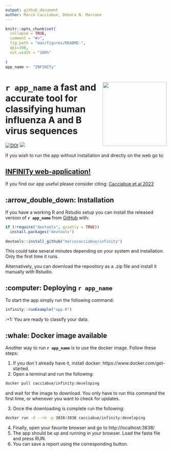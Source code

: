 ```yaml
---
output: github_document
author: Marco Cacciabue, Debora N. Marcone
---
```


<!-- README.md is generated from README.Rmd. Please edit that file -->

```r
knitr::opts_chunk$set(
  collapse = TRUE,
  comment = "#>",
  fig.path = "man/figures/README-",
  dpi=300,
  out.width = "100%"
  
)
app_name <- "INFINITy"
```

# **`r app_name `** <img src='man/figures/hex.png' align="right" height="200" /> a fast and accurate tool for classifying human influenza A and B virus sequences

<!-- badges: start -->
[![DOI](https://zenodo.org/badge/COMPLETE!!)](https://zenodo.org/badge/latestdoi/COMPLETE!!)
[![](https://img.shields.io/badge/lifecycle-experimental-orange.svg)](https://www.tidyverse.org/lifecycle/#experimental)
<!-- badges: end -->

If you wish to run the app without installation and directly on the web go to:

## [INFINITy web-application!](https://cacciabue.shinyapps.io/infinit/)


If you find our app useful please consider citing: [Cacciabue et al 2022](https://www.biorxiv.org/)

## :arrow_double_down: Installation

If you have a working R and Rstudio setup you
can install the released version of **`r app_name `** from [GitHub](https://github.com/) with:

``` r
if (!require("devtools", quietly = TRUE))
  install.packages("devtools")
  
devtools::install_github("marcocacciabue/infinity")
```
This could take several minutes depending on your system and installation. Only the first time it runs.

Alternatively, you can download the repository as a .zip file and install it manually with Rstudio.

## :computer: Deploying **`r app_name `**

To start the app simply run the following command:

```r
infinity::runExample("app.R")
```

:+1: You are ready to classify your data. 

## :whale: Docker image available
Another way to run **`r app_name `** is to use the docker image. Follow these steps:

1.    If you don´t already have it, install docker: https://www.docker.com/get-started.
2.    Open a terminal and run the following:

```bash
docker pull cacciabue/infinity:developing

```

and wait for the image to download. You only have to run this command the first time, or whenever you want to check for updates.

3.    Once the downloading is complete run the following:
```bash
docker run -d --rm -p 3838:3838 cacciabue/infinity:developing

```

4.    Finally, open your favorite browser and go to http://localhost:3838/
5.    The app should be up and running in your browser. Load the fasta file and press RUN.
6.    You can save a report using the corresponding button.




